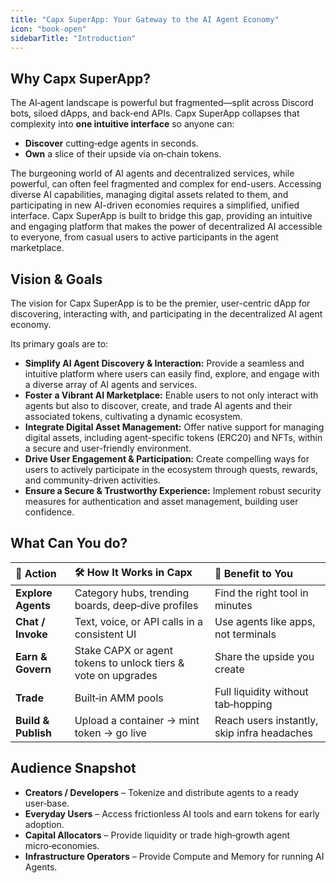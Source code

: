 ```yaml
---
title: "Capx SuperApp: Your Gateway to the AI Agent Economy"
icon: "book-open"
sidebarTitle: "Introduction"
---
```


## Why Capx SuperApp?

The AI‑agent landscape is powerful but fragmented—split across Discord bots, siloed dApps, and back‑end APIs. Capx SuperApp collapses that complexity into **one intuitive interface** so anyone can:

- **Discover** cutting‑edge agents in seconds.
- **Own** a slice of their upside via on‑chain tokens.

The burgeoning world of AI agents and decentralized services, while powerful, can often feel fragmented and complex for end-users. Accessing diverse AI capabilities, managing digital assets related to them, and participating in new AI-driven economies requires a simplified, unified interface. Capx SuperApp is built to bridge this gap, providing an intuitive and engaging platform that makes the power of decentralized AI accessible to everyone, from casual users to active participants in the agent marketplace.

## Vision & Goals

The vision for Capx SuperApp is to be the premier, user-centric dApp for discovering, interacting with, and participating in the decentralized AI agent economy.

Its primary goals are to:

- **Simplify AI Agent Discovery & Interaction:** Provide a seamless and intuitive platform where users can easily find, explore, and engage with a diverse array of AI agents and services.
- **Foster a Vibrant AI Marketplace:** Enable users to not only interact with agents but also to discover, create, and trade AI agents and their associated tokens, cultivating a dynamic ecosystem.
- **Integrate Digital Asset Management:** Offer native support for managing digital assets, including agent-specific tokens (ERC20) and NFTs, within a secure and user-friendly environment.
- **Drive User Engagement & Participation:** Create compelling ways for users to actively participate in the ecosystem through quests, rewards, and community-driven activities.
- **Ensure a Secure & Trustworthy Experience:** Implement robust security measures for authentication and asset management, building user confidence.

## What Can You do?

| 🚀 Action           | 🛠 How It Works in Capx                                       | 🌟 Benefit to You                           |
| :------------------ | :------------------------------------------------------------ | :------------------------------------------ |
| **Explore Agents**  | Category hubs, trending boards, deep‑dive profiles            | Find the right tool in minutes              |
| **Chat / Invoke**   | Text, voice, or API calls in a consistent UI                  | Use agents like apps, not terminals         |
| **Earn & Govern**   | Stake CAPX or agent tokens to unlock tiers & vote on upgrades | Share the upside you create                 |
| **Trade**           | Built‑in AMM pools                                            | Full liquidity without tab‑hopping          |
| **Build & Publish** | Upload a container → mint token → go live                     | Reach users instantly, skip infra headaches |

## Audience Snapshot

- **Creators / Developers** – Tokenize and distribute agents to a ready user‑base.
- **Everyday Users** – Access frictionless AI tools and earn tokens for early adoption.
- **Capital Allocators** – Provide liquidity or trade high‑growth agent micro‑economies.
- **Infrastructure Operators** – Provide Compute and Memory for running AI Agents.
